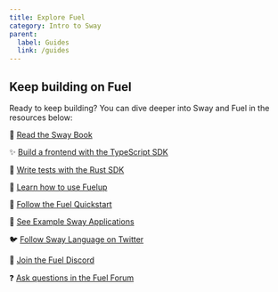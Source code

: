 ```yaml
---
title: Explore Fuel
category: Intro to Sway
parent:
  label: Guides
  link: /guides
---
```


## Keep building on Fuel

Ready to keep building? You can dive deeper into Sway and Fuel in the resources below:

📘 [Read the Sway Book](/docs/sway/)

✨ [Build a frontend with the TypeScript SDK](/docs/fuels-ts/)

🦀 [Write tests with the Rust SDK](/docs/fuels-rs/)

🔧 [Learn how to use Fuelup](/docs/fuelup/)

🏃‍ [Follow the Fuel Quickstart](/guides/quickstart/)

📖 [See Example Sway Applications](https://github.com/FuelLabs/sway-applications)

🐦 [Follow Sway Language on Twitter](https://twitter.com/SwayLang)

👾 [Join the Fuel Discord](https://discord.com/invite/xfpK4Pe)

❓ [Ask questions in the Fuel Forum](https://forum.fuel.network/)
